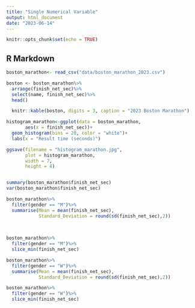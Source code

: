 ```yaml
---
title: "Single Numerical Variable"
output: html_document
date: "2023-06-14"
---
```


```r
knitr::opts_chunk$set(echo = TRUE)
```

## R Markdown
```r
boston_marathon<- read_csv("data/boston_marathon_2023.csv")

boston <- boston_marathon%>%
  arrange(finish_net_sec)%>%
  select(name, finish_net_sec)%>%
  head()

  knitr::kable(boston, digits = 3, caption = "2023 Boston Marathon")
```

```r
histogram_marathon<-ggplot(data = boston_marathon,
       aes(x = finish_net_sec))+
  geom_histogram(bins = 20, color = "white")+
  labs(x = "Result time (seconds)")

ggsave(filename = "histogram_marathon.jpg",
       plot = histogram_marathon,
       width = 7,
       height = 4)


summary(boston_marathon$finish_net_sec)
var(boston_marathon$finish_net_sec)
```

```r
boston_marathon%>%
  filter(gender == "M")%>%
  summarise(Mean = mean(finish_net_sec),
            Standard_Deviation = round(sd(finish_net_sec),2))
  
  
```

```r
boston_marathon%>%
  filter(gender == "M")%>%
  slice_min(finish_net_sec)
```
```r
boston_marathon%>%
  filter(gender == "W")%>%
  summarise(Mean = mean(finish_net_sec),
            Standard_Deviation = round(sd(finish_net_sec),2))

boston_marathon%>%
  filter(gender == "W")%>%
  slice_min(finish_net_sec)
```

